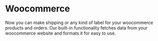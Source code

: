 # Woocommerce 

Now you can make shipping or any kind of label for your woocommerce products and orders. 
Our built-in functionality fetches data from your woocommerce website and formats it for easy to use.
